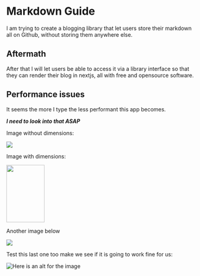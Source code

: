 # Markdown Guide

I am trying to create a blogging library that let users store their markdown all on Github, without storing them anywhere else.

## Aftermath

After that I will let users be able to access it via a library interface so that they can render their blog in nextjs, all with free and opensource software.

## Performance issues

It seems the more I type the less performant this app becomes.&#x20;

***I need to look into that ASAP***

Image without dimensions:

![](https://picsum.photos/200/300)

Image with dimensions:

<img height="150" width="100" src="https://picsum.photos/200/300" />

Another image below

![](https://raw.githubusercontent.com/Konadu-Akwasi-Akuoko/Articles-On-Konadu-Dot-Dev/master/images/image-1747866951963-9jdwod.png)

Test this last one too make we see if it is going to work fine for us:

![Here is an alt for the image](https://raw.githubusercontent.com/Konadu-Akwasi-Akuoko/Articles-On-Konadu-Dot-Dev/master/tests/images/image-1747867076101-2qvjur.jpg "And title for the image top")